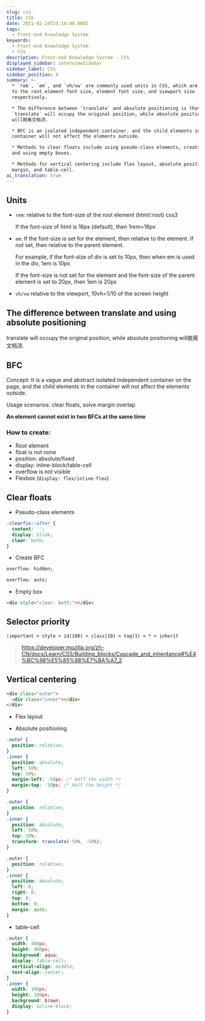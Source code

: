 ```yaml
---
slug: css
title: CSS
date: 2021-02-24T23:14:08.000Z
tags:
  - Front-end Knowledge System
keywords:
  - Front-end Knowledge System
  - CSS
description: Front-end Knowledge System - CSS
displayed_sidebar: interviewSidebar
sidebar_label: CSS
sidebar_position: 4
summary: >-
  * `rem`, `em`, and `vh/vw` are commonly used units in CSS, which are relative
  to the root element font size, element font size, and viewport size
  respectively.

  * The difference between `translate` and absolute positioning is that
  `translate` will occupy the original position, while absolute positioning
  will脱离文档流.

  * BFC is an isolated independent container, and the child elements in the
  container will not affect the elements outside.

  * Methods to clear floats include using pseudo-class elements, creating BFCs,
  and using empty boxes.

  * Methods for vertical centering include flex layout, absolute positioning,
  margin, and table-cell.
ai_translation: true
---
```


## Units

- `rem`: relative to the font-size of the root element (html/:root) css3

  If the font-size of html is 16px (default), then 1rem=16px

- `em`: If the font-size is set for the element, then relative to the element. If not set, then relative to the parent element.

  For example, if the font-size of div is set to 10px, then when em is used in the div, 1em is 10px

  If the font-size is not set for the element and the font-size of the parent element is set to 20px, then 1em is 20px

- `vh/vw` relative to the viewport, 10vh=1/10 of the screen height

## The difference between translate and using absolute positioning

translate will occupy the original position, while absolute positioning will脱离文档流.

## BFC

Concept: It is a vague and abstract isolated independent container on the page, and the child elements in the container will not affect the elements outside.

Usage scenarios: clear floats, solve margin overlap

**An element cannot exist in two BFCs at the same time**

### How to create:

- Root element
- float is not none
- position: absolute/fixed
- display: inline-block/table-cell
- overflow is not visible
- Flexbox (`display: flex/inline-flex`)

## Clear floats

- Pseudo-class elements

```css
.clearfix::after {
  content: '';
  display: blcok;
  clear: both;
}
```

- Create BFC

```css
overflow: hidden;

overflow: auto;
```

- Empty box

```html
<div style="clear: both;"></div>
```

## Selector priority

`!important > style > id(100) > class(10) > tag(1) > * > inherit`

> https://developer.mozilla.org/zh-CN/docs/Learn/CSS/Building_blocks/Cascade_and_inheritance#%E4%BC%98%E5%85%88%E7%BA%A7_2

## Vertical centering

```html title=html
<div class="outer">
  <div class="inner"></div>
</div>
```

- Flex layout

- Absolute positioning

<Tabs>
  <TabItem value="已知子元素宽高" label="Known child element width and height">

```css
.outer {
  position: relative;
}
.inner {
  position: absolute;
  left: 50%;
  top: 50%;
  margin-left: -50px; /* Half the width */
  margin-top: -50px; /* Half the height */
}
```

  </TabItem>
  <TabItem value="未知子元素宽高" label="Unknown child element width and height">

```css
.outer {
  position: relative;
}
.inner {
  position: absolute;
  left: 50%;
  top: 50%;
  transform: translate(-50%, -50%);
}
```

  </TabItem>
  <TabItem value="margin" label="margin">

```css
.outer {
  position: relative;
}
.inner {
  position: absolute;
  left: 0;
  right: 0;
  top: 0;
  bottom: 0;
  margin: auto;
}
```

  </TabItem>
</Tabs>

- table-cell

```css
.outer {
  width: 400px;
  height: 400px;
  background: aqua;
  display: table-cell;
  vertical-align: middle;
  text-align: center;
}
.inner {
  width: 100px;
  height: 100px;
  background: brown;
  display: inline-block;
}
```
